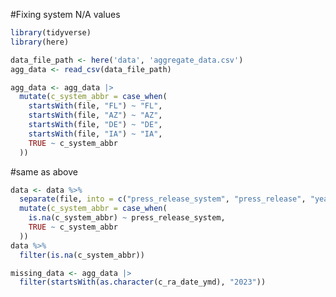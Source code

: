 #Fixing system N/A values
```r
library(tidyverse)
library(here)

data_file_path <- here('data', 'aggregate_data.csv')
agg_data <- read_csv(data_file_path)

agg_data <- agg_data |> 
  mutate(c_system_abbr = case_when(
    startsWith(file, "FL") ~ "FL", 
    startsWith(file, "AZ") ~ "AZ",
    startsWith(file, "DE") ~ "DE", 
    startsWith(file, "IA") ~ "IA",
    TRUE ~ c_system_abbr
  ))

```
#same as above
```r
data <- data %>%
  separate(file, into = c("press_release_system", "press_release", "year"), sep = "_") %>%
  mutate(c_system_abbr = case_when(
    is.na(c_system_abbr) ~ press_release_system,
    TRUE ~ c_system_abbr
  ))
data %>% 
  filter(is.na(c_system_abbr))

missing_data <- agg_data |>
  filter(startsWith(as.character(c_ra_date_ymd), "2023"))
```
